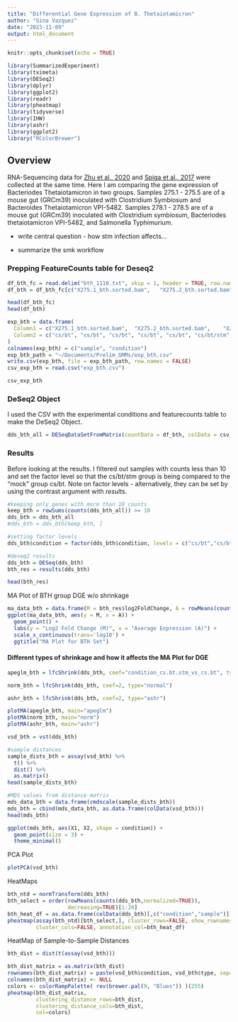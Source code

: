 ```yaml
---
title: "Differential Gene Expression of B. Thetaiotamicron"
author: "Gina Vazquez"
date: "2023-11-09"
output: html_document
---
```


```r
knitr::opts_chunk$set(echo = TRUE)
```

```r
library(SummarizedExperiment)
library(tximeta)
library(DESeq2)
library(dplyr)
library(ggplot2)
library(readr)
library(pheatmap)
library(tidyverse)
library(IHW)
library(ashr)
library(ggplot2)
library("RColorBrewer")
```

## Overview

RNA-Sequencing data for [Zhu et al., 2020](https://pubmed.ncbi.nlm.nih.gov/32075741/) and [Spiga et al., 2017](https://www.ncbi.nlm.nih.gov/pmc/articles/PMC5599368/) were collected at the same time. Here I am comparing the gene expression of Bacteriodes Thetaiotamicron in two groups. Samples 275.1 - 275.5 are of a mouse gut (GRCm39) inoculated with Clostridium Symbiosum and Bacteroides Thetaiotamicron VPI-5482. Samples 278.1 - 278.5 are of a mouse gut (GRCm39) inoculated with Clostridium symbiosum, Bacteriodes thetaiotamicron VPI-5482, and Salmonella Typhimurium.

-   write central question - how stm infection affects...

-   summarize the smk workflow

### Prepping FeatureCounts table for Deseq2

```r
df_bth_fc = read.delim("bth_1110.txt", skip = 1, header = TRUE, row.names = 1, stringsAsFactors = FALSE)
df_bth = df_bth_fc[c("X275.1_bth.sorted.bam",	"X275.2_bth.sorted.bam",	"X275.3_bth.sorted.bam",	"X275.4_bth.sorted.bam",	"X275.5_bth.sorted.bam",	"X278.1_bth.sorted.bam",	"X278.2_bth.sorted.bam",	"X278.3_bth.sorted.bam",	"X278.4_bth.sorted.bam",	"X278.5_bth.sorted.bam")]

head(df_bth_fc)
head(df_bth)
```

```r
exp_bth = data.frame(
  Column1 = c("X275.1_bth.sorted.bam",	"X275.2_bth.sorted.bam",	"X275.3_bth.sorted.bam",	"X275.4_bth.sorted.bam",	"X275.5_bth.sorted.bam",	"X278.1_bth.sorted.bam",	"X278.2_bth.sorted.bam",	"X278.3_bth.sorted.bam",	"X278.4_bth.sorted.bam",	"X278.5_bth.sorted.bam"),
  Column2 = c("cs/bt", "cs/bt", "cs/bt", "cs/bt", "cs/bt", "cs/bt/stm", "cs/bt/stm", "cs/bt/stm", "cs/bt/stm", "cs/bt/stm" )
)
colnames(exp_bth) = c("sample", "condition")
exp_bth_path = "~/Documents/Prelim_GMMs/exp_bth.csv"
write.csv(exp_bth, file = exp_bth_path, row.names = FALSE)
csv_exp_bth = read.csv("exp_bth.csv")

csv_exp_bth
```

### DeSeq2 Object

I used the CSV with the experimental conditions and featurecounts table to make the DeSeq2 Object.

```r
dds_bth_all = DESeqDataSetFromMatrix(countData = df_bth, colData = csv_exp_bth, design = ~ condition)
```

### Results

Before looking at the results. I filtered out samples with counts less than 10 and set the factor level so that the cs/bt/stm group is being compared to the "mock" group cs/bt. Note on factor levels - alternatively, they can be set by using the contrast argument with *results*.

```r
#keeping only genes with more than 10 counts
keep_bth = rowSums(counts(dds_bth_all)) >= 10
dds_bth = dds_bth_all
#dds_bth = dds_bth[keep_bth, ]

#setting factor levels
dds_bth$condition = factor(dds_bth$condition, levels = c("cs/bt","cs/bt/stm"))

#deseq2 results 
dds_bth = DESeq(dds_bth)
bth_res = results(dds_bth)

head(bth_res)
```

MA Plot of BTH group DGE w/o shrinkage

```r
ma_data_bth = data.frame(M = bth_res$log2FoldChange, A = rowMeans(counts(dds_bth, normalized = TRUE)))
ggplot(ma_data_bth, aes(y = M, x = A)) +
  geom_point() +
  labs(y = "Log2 Fold Change (M)", x = "Average Expression (A)") +
  scale_x_continuous(trans='log10') +
  ggtitle("MA Plot for BTH Set")
```

#### Different types of shrinkage and how it affects the MA Plot for DGE

```r
apeglm_bth = lfcShrink(dds_bth, coef="condition_cs.bt.stm_vs_cs.bt", type="apeglm")

norm_bth = lfcShrink(dds_bth, coef=2, type="normal")

ashr_bth = lfcShrink(dds_bth, coef=2, type="ashr")
```

```r
plotMA(apeglm_bth, main="apeglm")
plotMA(norm_bth, main="norm")
plotMA(ashr_bth, main="ashr")
```

```r
vsd_bth = vst(dds_bth)
```

```r
#sample distances
sample_dists_bth = assay(vsd_bth) %>%
  t() %>%
  dist() %>%
  as.matrix()
head(sample_dists_bth)

#MDS values from distance matrix
mds_data_bth = data.frame(cmdscale(sample_dists_bth))
mds_bth = cbind(mds_data_bth, as.data.frame(colData(vsd_bth)))
head(mds_bth)
```

```r
ggplot(mds_bth, aes(X1, X2, shape = condition)) + 
  geom_point(size = 3) +
  theme_minimal()
```

PCA Plot

```r
plotPCA(vsd_bth)
```

HeatMaps

```r
bth_ntd = normTransform(dds_bth)
bth_select = order(rowMeans(counts(dds_bth,normalized=TRUE)),
                   decreasing=TRUE)[1:20]
bth_heat_df = as.data.frame(colData(dds_bth)[,c("condition","sample")])  
pheatmap(assay(bth_ntd)[bth_select,], cluster_rows=FALSE, show_rownames=FALSE,
         cluster_cols=FALSE, annotation_col=bth_heat_df)
```

HeatMap of Sample-to-Sample Distances

```r
bth_dist = dist(t(assay(vsd_bth)))

bth_dist_matrix = as.matrix(bth_dist)
rownames(bth_dist_matrix) = paste(vsd_bth$condition, vsd_bth$type, sep="-")
colnames(bth_dist_matrix) <- NULL
colors <- colorRampPalette( rev(brewer.pal(9, "Blues")) )(255)
pheatmap(bth_dist_matrix,
         clustering_distance_rows=bth_dist,
         clustering_distance_cols=bth_dist,
         col=colors)
```
